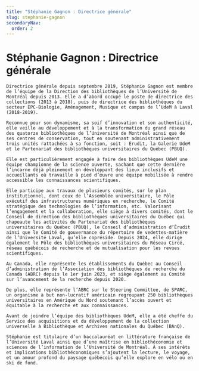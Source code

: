 ```yaml
---
title: "Stéphanie Gagnon : Directrice générale"
slug: stephanie-gagnon
secondaryNav:
  order: 2
---
```



# Stéphanie Gagnon : Directrice générale

<Grid container spacing='1.5rem'>
  <Grid size={{ xs: 12, lg: 7 }}>
    
    Directrice générale depuis septembre 2019, Stéphanie Gagnon est membre de l’équipe de la Direction des bibliothèques de l’Université de Montréal depuis 2013. Elle a d’abord occupé le poste de directrice des collections (2013 à 2018), puis de directrice des bibliothèques du secteur ÉPC-Biologie, Aménagement, Musique et campus de l’UdeM à Laval (2018-2019). 

    Reconnue pour son dynamisme, sa soif d’innovation et son authenticité, elle veille au développement et à la transformation du grand réseau des quatorze bibliothèques de l’Université de Montréal ainsi que de ses centres de conservation, tout en soutenant administrativement trois unités rattachées à sa fonction, soit : Érudit, la Galerie UdeM et le Partenariat des bibliothèques universitaires du Québec (PBUQ).  

    Elle est particulièrement engagée à faire des bibliothèques UdeM une équipe championne de la science ouverte, sachant que cette dernière l’incarne déjà pleinement en développant des lieux inclusifs et accueillants où travaille à pied d’œuvre une équipe mobilisée à rendre accessible les connaissances scientifiques.  

    Elle participe aux travaux de plusieurs comités, sur le plan institutionnel, dont ceux de l’Assemblée universitaire, le Pôle exécutif des infrastructures numériques en recherche, le Comité stratégique des technologies de l’information, etc. Valorisant l’engagement et la collaboration, elle siège à divers comités, dont le Conseil de direction des bibliothèques universitaires du Québec qui chapeaute les activités du Partenariat des bibliothèques universitaires du Québec (PBUQ), le Conseil d’administration d’Érudit ainsi que le Comité de gouvernance du répertoire de vedettes-matière de l’Université Laval, qu’elle copréside. Depuis 2024, elle dirige également le Pôle des bibliothèques universitaires du Réseau Circé, réseau québécois de recherche et de mutualisation pour les revues scientifiques. 

    Au Canada, elle représente les établissements du Québec au Conseil d’administration de l’Association des bibliothèques de recherche du Canada (ABRC) depuis le 1er juin 2023, et siège également au Comité sur l’avancement de la recherche depuis 2020. 

    De plus, elle représente l’ABRC sur le Steering Committee, de SPARC, un organisme à but non-lucratif américain regroupant 250 bibliothèques universitaires en Amérique du Nord soutenant l’accès ouvert et équitable à la recherche et aux connaissances.  

    Avant de joindre l’équipe des bibliothèques UdeM, elle a été cheffe du Service des acquisitions et du développement de la collection universelle à Bibliothèque et Archives nationales du Québec (BAnQ). 

    Stéphanie est titulaire d’un baccalauréat en littérature française de l’Université Laval ainsi que d’une maîtrise en bibliothéconomie et sciences de l’information de l’Université de Montréal. À ses intérêts et implications bibliothéconomiques s’ajoutent la lecture, le voyage, et un amour profond du paysage québécois qu’elle explore en vélo ou en ski de fond. 

  </Grid> 
  <Grid> 
    <img src={Stephanie} style={{width: 'auto', height: '190px', borderRadius: '12px'}} alt="" />
  </Grid> 
</Grid> 